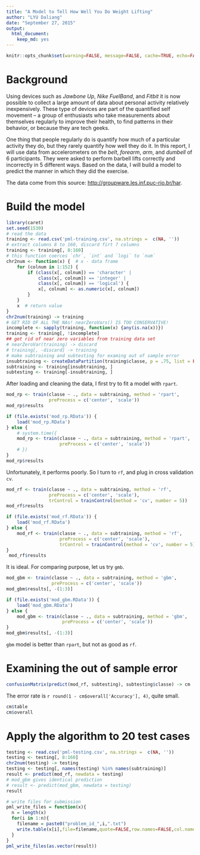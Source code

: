 ```yaml
---
title: "A Model to Tell How Well You Do Weight Lifting"
author: "LYU Daliang"
date: "September 27, 2015"
output: 
  html_document: 
    keep_md: yes
---
```


```r
knitr::opts_chunk$set(warning=FALSE, message=FALSE, cache=TRUE, echo=FALSE)
```

# Background

Using devices such as _Jawbone Up_, _Nike FuelBand_, and _Fitbit_ it is now possible to collect a large amount of data about personal activity relatively inexpensively. These type of devices are part of the quantified self movement – a group of enthusiasts who take measurements about themselves regularly to improve their health, to find patterns in their behavior, or because they are tech geeks. 

One thing that people regularly do is quantify how much of a particular activity they do, but they rarely quantify how well they do it. In this report, I will use data from accelerometers on the _belt_, _forearm_, _arm_, and _dumbell_ of 6 participants. They were asked to perform barbell lifts correctly and incorrectly in 5 different ways. Based on the data, I will build a model to predict the manner in which they did the exercise. 

The data come from this source: <http://groupware.les.inf.puc-rio.br/har>.

# Build the model

```r
library(caret)
set.seed(1530)
# read the data
training <- read.csv('pml-training.csv', na.strings =  c(NA, ''))
# extract columns 8 to 160, discard firt 7 columns
training <- training[, 8:160]
# this function coerces `chr`, `int` and `logi` to `num`
chr2num <- function(x) {  # x - data frame
    for (colnum in 1:152) {
        if (class(x[, colnum]) == 'character' | 
            class(x[, colnum]) == 'integer' | 
            class(x[, colnum]) == 'logical') {
            x[, colnum] <- as.numeric(x[, colnum])
        }
    }
    x  # return value
}
chr2num(training) -> training
# GET RID OF ALL THE NAs! nearZeroVars() IS TOO CONSERVATIVE!
incomplete <- sapply(training, function(x) {any(is.na(x))})
training <- training[, !incomplete]
## get rid of near zero variables from training data set
# nearZeroVar(training) -> discard
# training[, -discard] -> training
# make subtraining and subtesting for examing out of sample error 
insubtraining <- createDataPartition(training$classe, p = .75, list = FALSE)
subtraining <- training[insubtraining, ]
subtesting <- training[-insubtraining, ]
```

After loading and cleaning the data, I first try to fit a model with `rpart`.

```r
mod_rp <- train(classe ~ ., data = subtraining, method = 'rpart', 
                preProcess = c('center', 'scale'))
mod_rp$results
```

```r
if (file.exists('mod_rp.RData')) {
    load('mod_rp.RData')
} else {
    # system.time({
    mod_rp <- train(classe ~ ., data = subtraining, method = 'rpart', 
                    preProcess = c('center', 'scale'))
    # })
}
mod_rp$results
```

Unfortunately, it performs poorly. So I turn to `rf`, and plug in cross validation `cv`.

```r
mod_rf <- train(classe ~ ., data = subtraining, method = 'rf', 
                preProcess = c('center', 'scale'), 
                trControl = trainControl(method = 'cv', number = 5))
mod_rf$results
```


```r
if (file.exists('mod_rf.RData')) {
    load('mod_rf.RData')
} else {
    mod_rf <- train(classe ~ ., data = subtraining, method = 'rf', 
                    preProcess = c('center', 'scale'), 
                    trControl = trainControl(method = 'cv', number = 5))
}
 mod_rf$results
```

It is ideal. For comparing purpose, let us try `gmb`.

```r
mod_gbm <- train(classe ~ ., data = subtraining, method = 'gbm',
                 preProcess = c('center', 'scale'))
mod_gbm$results[, -(1:3)]
```

```r
if (file.exists('mod_gbm.RData')) {
    load('mod_gbm.RData')
} else {
    mod_gbm <- train(classe ~ ., data = subtraining, method = 'gbm',
                     preProcess = c('center', 'scale'))
}
mod_gbm$results[, -(1:3)]
```

`gbm` model is better than `rpart`, but not as good as `rf`.

# Examining the out of sample error

```r
confusionMatrix(predict(mod_rf, subtesting), subtesting$classe) -> cm
```

The error rate is `r round(1 - cm$overall['Accuracy'], 4)`, quite small.

```r
cm$table
cm$overall
```

# Apply the algorithm to 20 test cases 

```r
testing <- read.csv('pml-testing.csv', na.strings =  c(NA, ''))
testing <- testing[, 8:160]
chr2num(testing) -> testing
testing <- testing[, names(testing) %in% names(subtraining)]
result <- predict(mod_rf, newdata = testing)
# mod_gbm gives identical prediction
# result <- predict(mod_gbm, newdata = testing)
result

# write files for submission
pml_write_files = function(x){
  n = length(x)
  for(i in 1:n){
    filename = paste0("problem_id_",i,".txt")
    write.table(x[i],file=filename,quote=FALSE,row.names=FALSE,col.names=FALSE)
  }
}
pml_write_files(as.vector(result))
```
